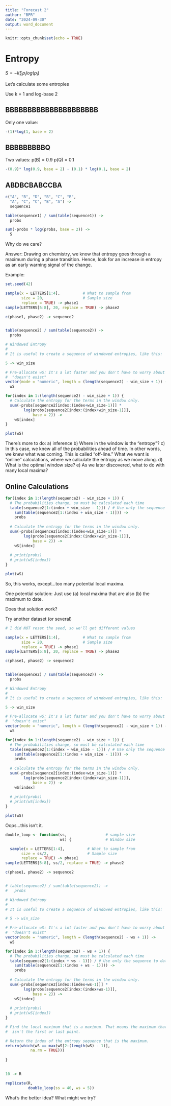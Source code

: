 ```yaml
---
title: "Forecast 2"
author: "BPR"
date: "2024-09-30"
output: word_document
---
```


```r
knitr::opts_chunk$set(echo = TRUE)
```

# Entropy

$S = -k \sum{p_i log(p_i)}$

Let's calculate some entropies

Use k = 1 and log-base 2

## BBBBBBBBBBBBBBBBBBBBB
Only one value:
```r
-(1)*log(1, base = 2)
```

## BBBBBBBBBQ
Two values:
p(B) = 0.9
p(Q) = 0.1
```r
-(0.9)* log(0.9, base = 2) - (0.1) * log(0.1, base = 2)
```

## ABDBCBABCCBA

```r
c("A", "B", "D", "B", "C", "B",
  "A", "C", "C", "B", "A") -> 
  sequence1

table(sequence1) / sum(table(sequence1)) ->
  probs

sum(-probs * log(probs, base = 2)) ->
  S

```

Why do we care?

Answer: Drawing on chemistry, we know that entropy goes through a maximum during a phase transition. Hence, look for an increase in entropy as an early warning signal of the change.

Example:

```r
set.seed(42)

sample(x = LETTERS[1:4],          # What to sample from
       size = 20,                 # Sample size
       replace = TRUE) -> phase1
sample(LETTERS[5:8], 20, replace = TRUE) -> phase2

c(phase1, phase2) -> sequence2


table(sequence2) / sum(table(sequence2)) ->
  probs

# Windowed Entropy
#
# It is useful to create a sequence of windowed entropies, like this:

5 -> win_size

# Pre-allocate wS: It's a lot faster and you don't have to worry about
#  "doesn't exist"
vector(mode = "numeric", length = (length(sequence2) - win_size + 1)) ->
  wS

for(index in 1:(length(sequence2) - win_size + 1)) {
  # Calculate the entropy for the terms in the window only.
  sum(-probs[sequence2[index:(index+win_size-1)]] *    
        log(probs[sequence2[index:(index+win_size-1)]],
            base = 2)) ->
    wS[index]
}

plot(wS)
```
There's more to do:
a) inference
b) Where in the window is the "entropy"?
c) In this case, we knew all of the probabilities ahead of time. In other words, we knew what was coming. This is called "off-line." What we want is "online" calculations, where we calculate the entropy as we move along.
d) What is the optimal window size?
e) As we later discovered, what to do with many local maxima?

## Online Calculations

```r
for(index in 1:(length(sequence2) - win_size + 1)) {
  # The probabilities change, so must be calculated each time
  table(sequence2[1:(index + win_size - 1)]) / # Use only the sequence to date
    sum(table(sequence2[1:(index + win_size - 1)])) ->
    probs
  
  # Calculate the entropy for the terms in the window only.
  sum(-probs[sequence2[index:(index+win_size-1)]] *    
        log(probs[sequence2[index:(index+win_size-1)]],
            base = 2)) ->
    wS[index]
  
  # print(probs)
  # print(wS[index])
}

plot(wS)
```
So, this works, except...too many potential local maxima.

One potential solution: Just use (a) local maxima that are also (b) the maximum to date.

Does that solution work?

Try another dataset (or several)
```r
# I did NOT reset the seed, so we'll get different values

sample(x = LETTERS[1:4],          # What to sample from
       size = 20,                 # Sample size
       replace = TRUE) -> phase1
sample(LETTERS[5:8], 20, replace = TRUE) -> phase2

c(phase1, phase2) -> sequence2


table(sequence2) / sum(table(sequence2)) ->
  probs

# Windowed Entropy
#
# It is useful to create a sequence of windowed entropies, like this:

5 -> win_size

# Pre-allocate wS: It's a lot faster and you don't have to worry about
#  "doesn't exist"
vector(mode = "numeric", length = (length(sequence2) - win_size + 1)) ->
  wS

for(index in 1:(length(sequence2) - win_size + 1)) {
  # The probabilities change, so must be calculated each time
  table(sequence2[1:(index + win_size - 1)]) / # Use only the sequence to date
    sum(table(sequence2[1:(index + win_size - 1)])) ->
    probs
  
  # Calculate the entropy for the terms in the window only.
  sum(-probs[sequence2[index:(index+win_size-1)]] *    
        log(probs[sequence2[index:(index+win_size-1)]],
            base = 2)) ->
    wS[index]
  
  # print(probs)
  # print(wS[index])
}

plot(wS)
```
Oops...this isn't it.

```r
double_loop <- function(ss,                 # sample size
                        ws) {               # Window size

  sample(x = LETTERS[1:4],          # What to sample from
       size = ss/2,                 # Sample size
       replace = TRUE) -> phase1
sample(LETTERS[5:8], ss/2, replace = TRUE) -> phase2

c(phase1, phase2) -> sequence2


# table(sequence2) / sum(table(sequence2)) ->
#   probs

# Windowed Entropy
#
# It is useful to create a sequence of windowed entropies, like this:

# 5 -> win_size

# Pre-allocate wS: It's a lot faster and you don't have to worry about
#  "doesn't exist"
vector(mode = "numeric", length = (length(sequence2) - ws + 1)) ->
  wS

for(index in 1:(length(sequence2) - ws + 1)) {
  # The probabilities change, so must be calculated each time
  table(sequence2[1:(index + ws - 1)]) / # Use only the sequence to date
    sum(table(sequence2[1:(index + ws - 1)])) ->
    probs
  
  # Calculate the entropy for the terms in the window only.
  sum(-probs[sequence2[index:(index+ws-1)]] *    
        log(probs[sequence2[index:(index+ws-1)]],
            base = 2)) ->
    wS[index]
  
  # print(probs)
  # print(wS[index])
}

# Find the local maximum that is a maximum. That means the maximum that 
#  isn't the first or last point.

# Return the index of the entropy sequence that is the maximum.
return(which(wS == max(wS[2:(length(wS) - 1)],
           na.rm = TRUE)))
  
}
  
```


```r
10 -> R

replicate(R, 
          double_loop(ss = 40, ws = 5))
```

What's the better idea? What might we try?










